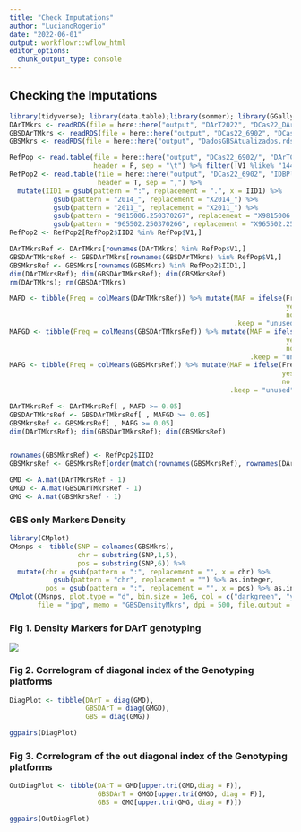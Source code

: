 ```yaml
---
title: "Check Imputations"
author: "LucianoRogerio"
date: "2022-06-01"
output: workflowr::wflow_html
editor_options:
  chunk_output_type: console
---
```


## Checking the Imputations

```r
library(tidyverse); library(data.table);library(sommer); library(GGally)
DArTMkrs <- readRDS(file = here::here("output", "DArT2022", "DCas22_DArT_ReadyForGP_Dos.rds"))
GBSDArTMkrs <- readRDS(file = here::here("output", "DCas22_6902", "DCas22_GBSandDArT_ReadyForGP_Dos.rds"))
GBSMkrs <- readRDS(file = here::here("output", "DadosGBSAtualizados.rds"))

RefPop <- read.table(file = here::here("output", "DCas22_6902/", "DArTClonesVerifiedIDB.txt"),
                     header = F, sep = "\t") %>% filter(!V1 %like% "1447")
RefPop2 <- read.table(file = here::here("output", "DCas22_6902", "IDBPlinkCommonClones.csv"),
                      header = T, sep = ",") %>%
  mutate(IID1 = gsub(pattern = ":", replacement = ".", x = IID1) %>% 
           gsub(pattern = "2014_", replacement = "X2014_") %>% 
           gsub(pattern = "2011_", replacement = "X2011_") %>% 
           gsub(pattern = "9815006.250370267", replacement = "X9815006.250370267")%>% 
           gsub(pattern = "965502.250370266", replacement = "X965502.250370266"))
RefPop2 <- RefPop2[RefPop2$IID2 %in% RefPop$V1,]

DArTMkrsRef <- DArTMkrs[rownames(DArTMkrs) %in% RefPop$V1,]
GBSDArTMkrsRef <- GBSDArTMkrs[rownames(GBSDArTMkrs) %in% RefPop$V1,]
GBSMkrsRef <- GBSMkrs[rownames(GBSMkrs) %in% RefPop2$IID1,]
dim(DArTMkrsRef); dim(GBSDArTMkrsRef); dim(GBSMkrsRef)
rm(DArTMkrs); rm(GBSDArTMkrs)

MAFD <- tibble(Freq = colMeans(DArTMkrsRef)) %>% mutate(MAF = ifelse(Freq > 0.5,
                                                                     yes = 1 - Freq,
                                                                     no = Freq),
                                                        .keep = "unused")
MAFGD <- tibble(Freq = colMeans(GBSDArTMkrsRef)) %>% mutate(MAF = ifelse(Freq > 0.5,
                                                                     yes = 1 - Freq,
                                                                     no = Freq),
                                                            .keep = "unused")
MAFG <- tibble(Freq = colMeans(GBSMkrsRef)) %>% mutate(MAF = ifelse(Freq > 0.5,
                                                                    yes = 1 - Freq,
                                                                    no = Freq),
                                                       .keep = "unused")

DArTMkrsRef <- DArTMkrsRef[ , MAFD >= 0.05]
GBSDArTMkrsRef <- GBSDArTMkrsRef[ , MAFGD >= 0.05]
GBSMkrsRef <- GBSMkrsRef[ , MAFG >= 0.05]
dim(DArTMkrsRef); dim(GBSDArTMkrsRef); dim(GBSMkrsRef)


rownames(GBSMkrsRef) <- RefPop2$IID2
GBSMkrsRef <- GBSMkrsRef[order(match(rownames(GBSMkrsRef), rownames(DArTMkrsRef))),]

GMD <- A.mat(DArTMkrsRef - 1)
GMGD <- A.mat(GBSDArTMkrsRef - 1)
GMG <- A.mat(GBSMkrsRef - 1)
```

### GBS only Markers Density
```r
library(CMplot)
CMsnps <- tibble(SNP = colnames(GBSMkrs),
                 chr = substring(SNP,1,5),
                 pos = substring(SNP,6)) %>%
  mutate(chr = gsub(pattern = ":", replacement = "", x = chr) %>%
           gsub(pattern = "chr", replacement = "") %>% as.integer,
         pos = gsub(pattern = ":", replacement = "", x = pos) %>% as.integer)
CMplot(CMsnps, plot.type = "d", bin.size = 1e6, col = c("darkgreen", "yellow", "red"),
       file = "jpg", memo = "GBSDensityMkrs", dpi = 500, file.output = T, verbose = TRUE)
```


### Fig 1. Density Markers for DArT genotyping
![](../output/Figures/SNP-Density.Col1_GBSDensityMkrs.Col0_GBSDensityMkrs.jpg)

### Fig 2. Correlogram of diagonal index of the Genotyping platforms
```r
DiagPlot <- tibble(DArT = diag(GMD),
                   GBSDArT = diag(GMGD),
                   GBS = diag(GMG))

ggpairs(DiagPlot)
```

### Fig 3. Correlogram of the out diagonal index of the Genotyping platforms
```r
OutDiagPlot <- tibble(DArT = GMD[upper.tri(GMD,diag = F)],
                      GBSDArT = GMGD[upper.tri(GMGD, diag = F)],
                      GBS = GMG[upper.tri(GMG, diag = F)])

ggpairs(OutDiagPlot)
```

